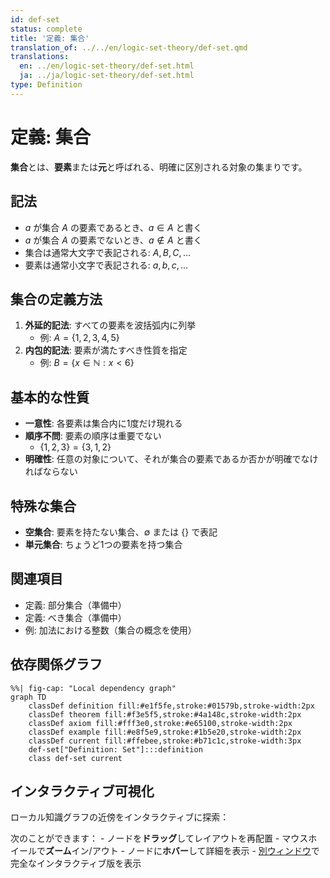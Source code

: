 ```yaml
---
id: def-set
status: complete
title: '定義: 集合'
translation_of: ../../en/logic-set-theory/def-set.qmd
translations:
  en: ../en/logic-set-theory/def-set.html
  ja: ../ja/logic-set-theory/def-set.html
type: Definition
---
```


# 定義: 集合 {#def-set}

**集合**とは、**要素**または**元**と呼ばれる、明確に区別される対象の集まりです。

## 記法

- $a$ が集合 $A$ の要素であるとき、$a \in A$ と書く
- $a$ が集合 $A$ の要素でないとき、$a \notin A$ と書く
- 集合は通常大文字で表記される: $A, B, C, \ldots$
- 要素は通常小文字で表記される: $a, b, c, \ldots$

## 集合の定義方法

1. **外延的記法**: すべての要素を波括弧内に列挙
   - 例: $A = \{1, 2, 3, 4, 5\}$

2. **内包的記法**: 要素が満たすべき性質を指定
   - 例: $B = \{x \in \mathbb{N} : x < 6\}$

## 基本的な性質

- **一意性**: 各要素は集合内に1度だけ現れる
- **順序不問**: 要素の順序は重要でない
  - $\{1, 2, 3\} = \{3, 1, 2\}$
- **明確性**: 任意の対象について、それが集合の要素であるか否かが明確でなければならない

## 特殊な集合

- **空集合**: 要素を持たない集合、$\emptyset$ または $\{\}$ で表記
- **単元集合**: ちょうど1つの要素を持つ集合

## 関連項目

- 定義: 部分集合（準備中）
- 定義: べき集合（準備中）
- 例: 加法における整数（集合の概念を使用）

## 依存関係グラフ

```mermaid
%%| fig-cap: "Local dependency graph"
graph TD
    classDef definition fill:#e1f5fe,stroke:#01579b,stroke-width:2px
    classDef theorem fill:#f3e5f5,stroke:#4a148c,stroke-width:2px
    classDef axiom fill:#fff3e0,stroke:#e65100,stroke-width:2px
    classDef example fill:#e8f5e9,stroke:#1b5e20,stroke-width:2px
    classDef current fill:#ffebee,stroke:#b71c1c,stroke-width:3px
    def-set["Definition: Set"]:::definition
    class def-set current
```

## インタラクティブ可視化

ローカル知識グラフの近傍をインタラクティブに探索：

::: {.graph-viz data-id="def-set" data-width="700" data-height="500"}
:::

次のことができます：
- ノードを**ドラッグ**してレイアウトを再配置
- マウスホイールで**ズーム**イン/アウト
- ノードに**ホバー**して詳細を表示
- [別ウィンドウ](../../output/interactive/def-set.html){target="_blank"}で完全なインタラクティブ版を表示
